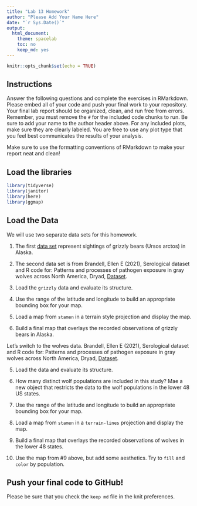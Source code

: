 ```yaml
---
title: "Lab 13 Homework"
author: "Please Add Your Name Here"
date: "`r Sys.Date()`"
output:
  html_document:
    theme: spacelab
    toc: no
    keep_md: yes
---
```


```r
knitr::opts_chunk$set(echo = TRUE)
```

## Instructions
Answer the following questions and complete the exercises in RMarkdown. Please embed all of your code and push your final work to your repository. Your final lab report should be organized, clean, and run free from errors. Remember, you must remove the `#` for the included code chunks to run. Be sure to add your name to the author header above. For any included plots, make sure they are clearly labeled. You are free to use any plot type that you feel best communicates the results of your analysis.  

Make sure to use the formatting conventions of RMarkdown to make your report neat and clean!  

## Load the libraries  
```r
library(tidyverse)
library(janitor)
library(here)
library(ggmap)
``` 


## Load the Data
We will use two separate data sets for this homework.  

1. The first [data set](https://rcweb.dartmouth.edu/~f002d69/workshops/index_rspatial.html) represent sightings of grizzly bears (Ursos arctos) in Alaska.  

2. The second data set is from Brandell, Ellen E (2021), Serological dataset and R code for: Patterns and processes of pathogen exposure in gray wolves across North America, Dryad, [Dataset](https://doi.org/10.5061/dryad.5hqbzkh51).  

1. Load the `grizzly` data and evaluate its structure.  


2. Use the range of the latitude and longitude to build an appropriate bounding box for your map.  


3. Load a map from `stamen` in a terrain style projection and display the map.  


4. Build a final map that overlays the recorded observations of grizzly bears in Alaska.  


Let's switch to the wolves data. Brandell, Ellen E (2021), Serological dataset and R code for: Patterns and processes of pathogen exposure in gray wolves across North America, Dryad, [Dataset](https://doi.org/10.5061/dryad.5hqbzkh51).  

5. Load the data and evaluate its structure.  


6. How many distinct wolf populations are included in this study? Mae a new object that restricts the data to the wolf populations in the lower 48 US states.  


7. Use the range of the latitude and longitude to build an appropriate bounding box for your map.  


8.  Load a map from `stamen` in a `terrain-lines` projection and display the map.  


9. Build a final map that overlays the recorded observations of wolves in the lower 48 states.  


10. Use the map from #9 above, but add some aesthetics. Try to `fill` and `color` by population.  


## Push your final code to GitHub!
Please be sure that you check the `keep md` file in the knit preferences. 